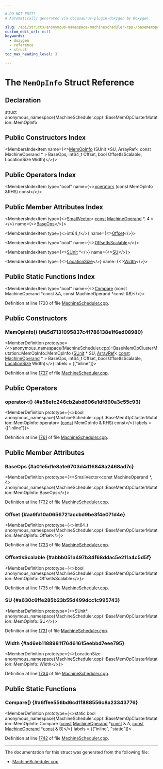 ```yaml
---

# DO NOT EDIT!
# Automatically generated via docusaurus-plugin-doxygen by Doxygen.

slug: /api/structs/anonymous-namespace-machinescheduler-cpp-/basememopclustermutation/memopinfo
custom_edit_url: null
keywords:
  - doxygen
  - reference
  - struct
toc_max_heading_level: 3

---
```





# The `MemOpInfo` Struct Reference

<DoxygenPage pluginConfig={pluginConfig}>



## Declaration

<CodeBlock>struct anonymous_namespace{MachineScheduler.cpp}::BaseMemOpClusterMutation::MemOpInfo</CodeBlock>

## Public Constructors Index

<MembersIndex>

<MembersIndexItem
  name={<><a href="#a5d7131095837c4f786138e1f6ed08980">MemOpInfo</a> (SUnit &#42;SU, ArrayRef&lt; const MachineOperand &#42; &gt; BaseOps, int64&#95;t Offset, bool OffsetIsScalable, LocationSize Width)</>}>
</MembersIndexItem>

</MembersIndex>

## Public Operators Index

<MembersIndex>

<MembersIndexItem
  type="bool"
  name={<><a href="#a58efc246cb2abd606e1df890a3c55c93">operator&lt;</a> (const MemOpInfo &amp;RHS) const</>}>
</MembersIndexItem>

</MembersIndex>

## Public Member Attributes Index

<MembersIndex>

<MembersIndexItem
  type={<><a href="/docs/api/classes/llvm/smallvector">SmallVector</a>&lt; <a href="/docs/api/files/lib/lib/target/lib/target/aarch64/aarch64promoteconstant-cpp/#a90f8350fecae261c25be85d38b451bff">const</a> <a href="/docs/api/classes/llvm/machineoperand">MachineOperand</a> &#42;, 4 &gt;</>}
  name={<><a href="#a01e5d1e8a1e6703d4d16848a2468ad7c">BaseOps</a></>}>
</MembersIndexItem>

<MembersIndexItem
  type={<>int64&#95;t</>}
  name={<><a href="#aa9fa10a0656721accbd9be3f4e071d4e">Offset</a></>}>
</MembersIndexItem>

<MembersIndexItem
  type="bool"
  name={<><a href="#abbb051a497b34f68ddac5e211a4c5d5f">OffsetIsScalable</a></>}>
</MembersIndexItem>

<MembersIndexItem
  type={<><a href="/docs/api/classes/llvm/sunit">SUnit</a> &#42;</>}
  name={<><a href="#a630c6ffe285b23b55d499dcc1c995743">SU</a></>}>
</MembersIndexItem>

<MembersIndexItem
  type={<><a href="/docs/api/classes/llvm/locationsize">LocationSize</a></>}
  name={<><a href="#ad6eb1188981176461615eebbd7eee795">Width</a></>}>
</MembersIndexItem>

</MembersIndex>

## Public Static Functions Index

<MembersIndex>

<MembersIndexItem
  type="bool"
  name={<><a href="#a6ffee556bd6cd1f888556c8a23343776">Compare</a> (const MachineOperand &#42;const &amp;A, const MachineOperand &#42;const &amp;B)</>}>
</MembersIndexItem>

</MembersIndex>


Definition at line 1730 of file <a href="/docs/api/files/lib/lib/codegen/machinescheduler-cpp">MachineScheduler.cpp</a>.

<SectionDefinition>

## Public Constructors

### MemOpInfo() {#a5d7131095837c4f786138e1f6ed08980}

<MemberDefinition
  prototype={<>anonymous&#95;namespace&#123;MachineScheduler.cpp&#125;::BaseMemOpClusterMutation::MemOpInfo::MemOpInfo (<a href="/docs/api/classes/llvm/sunit">SUnit</a> &#42; SU, <a href="/docs/api/classes/llvm/arrayref">ArrayRef</a>&lt; <a href="/docs/api/files/lib/lib/target/lib/target/aarch64/aarch64promoteconstant-cpp/#a90f8350fecae261c25be85d38b451bff">const</a> <a href="/docs/api/classes/llvm/machineoperand">MachineOperand</a> &#42; &gt; BaseOps, int64&#95;t Offset, bool OffsetIsScalable, <a href="/docs/api/classes/llvm/locationsize">LocationSize</a> Width)</>}
  labels = {["inline"]}>

Definition at line <a href="/docs/api/files/lib/lib/codegen/machinescheduler-cpp/#l01737">1737</a> of file <a href="/docs/api/files/lib/lib/codegen/machinescheduler-cpp">MachineScheduler.cpp</a>.
</MemberDefinition>

</SectionDefinition>

<SectionDefinition>

## Public Operators

### operator&lt;() {#a58efc246cb2abd606e1df890a3c55c93}

<MemberDefinition
  prototype={<>bool anonymous&#95;namespace&#123;MachineScheduler.cpp&#125;::BaseMemOpClusterMutation::MemOpInfo::operator&lt; (<a href="/docs/api/files/lib/lib/target/lib/target/aarch64/aarch64promoteconstant-cpp/#a90f8350fecae261c25be85d38b451bff">const</a> MemOpInfo &amp; RHS) const</>}
  labels = {["inline"]}>

Definition at line <a href="/docs/api/files/lib/lib/codegen/machinescheduler-cpp/#l01761">1761</a> of file <a href="/docs/api/files/lib/lib/codegen/machinescheduler-cpp">MachineScheduler.cpp</a>.
</MemberDefinition>

</SectionDefinition>

<SectionDefinition>

## Public Member Attributes

### BaseOps {#a01e5d1e8a1e6703d4d16848a2468ad7c}

<MemberDefinition
  prototype={<>SmallVector&lt;const MachineOperand &#42;, 4&gt; anonymous&#95;namespace&#123;MachineScheduler.cpp&#125;::BaseMemOpClusterMutation::MemOpInfo::BaseOps</>}>

Definition at line <a href="/docs/api/files/lib/lib/codegen/machinescheduler-cpp/#l01732">1732</a> of file <a href="/docs/api/files/lib/lib/codegen/machinescheduler-cpp">MachineScheduler.cpp</a>.
</MemberDefinition>

### Offset {#aa9fa10a0656721accbd9be3f4e071d4e}

<MemberDefinition
  prototype={<>int64&#95;t anonymous&#95;namespace&#123;MachineScheduler.cpp&#125;::BaseMemOpClusterMutation::MemOpInfo::Offset</>}>

Definition at line <a href="/docs/api/files/lib/lib/codegen/machinescheduler-cpp/#l01733">1733</a> of file <a href="/docs/api/files/lib/lib/codegen/machinescheduler-cpp">MachineScheduler.cpp</a>.
</MemberDefinition>

### OffsetIsScalable {#abbb051a497b34f68ddac5e211a4c5d5f}

<MemberDefinition
  prototype={<>bool anonymous&#95;namespace&#123;MachineScheduler.cpp&#125;::BaseMemOpClusterMutation::MemOpInfo::OffsetIsScalable</>}>

Definition at line <a href="/docs/api/files/lib/lib/codegen/machinescheduler-cpp/#l01735">1735</a> of file <a href="/docs/api/files/lib/lib/codegen/machinescheduler-cpp">MachineScheduler.cpp</a>.
</MemberDefinition>

### SU {#a630c6ffe285b23b55d499dcc1c995743}

<MemberDefinition
  prototype={<>SUnit&#42; anonymous&#95;namespace&#123;MachineScheduler.cpp&#125;::BaseMemOpClusterMutation::MemOpInfo::SU</>}>

Definition at line <a href="/docs/api/files/lib/lib/codegen/machinescheduler-cpp/#l01731">1731</a> of file <a href="/docs/api/files/lib/lib/codegen/machinescheduler-cpp">MachineScheduler.cpp</a>.
</MemberDefinition>

### Width {#ad6eb1188981176461615eebbd7eee795}

<MemberDefinition
  prototype={<>LocationSize anonymous&#95;namespace&#123;MachineScheduler.cpp&#125;::BaseMemOpClusterMutation::MemOpInfo::Width</>}>

Definition at line <a href="/docs/api/files/lib/lib/codegen/machinescheduler-cpp/#l01734">1734</a> of file <a href="/docs/api/files/lib/lib/codegen/machinescheduler-cpp">MachineScheduler.cpp</a>.
</MemberDefinition>

</SectionDefinition>

<SectionDefinition>

## Public Static Functions

### Compare() {#a6ffee556bd6cd1f888556c8a23343776}

<MemberDefinition
  prototype={<>static bool anonymous&#95;namespace&#123;MachineScheduler.cpp&#125;::BaseMemOpClusterMutation::MemOpInfo::Compare (<a href="/docs/api/files/lib/lib/target/lib/target/aarch64/aarch64promoteconstant-cpp/#a90f8350fecae261c25be85d38b451bff">const</a> <a href="/docs/api/classes/llvm/machineoperand">MachineOperand</a> &#42;<a href="/docs/api/files/lib/lib/target/lib/target/aarch64/aarch64promoteconstant-cpp/#a90f8350fecae261c25be85d38b451bff">const</a> &amp; A, <a href="/docs/api/files/lib/lib/target/lib/target/aarch64/aarch64promoteconstant-cpp/#a90f8350fecae261c25be85d38b451bff">const</a> <a href="/docs/api/classes/llvm/machineoperand">MachineOperand</a> &#42;<a href="/docs/api/files/lib/lib/target/lib/target/aarch64/aarch64promoteconstant-cpp/#a90f8350fecae261c25be85d38b451bff">const</a> &amp; B)</>}
  labels = {["inline", "static"]}>

Definition at line <a href="/docs/api/files/lib/lib/codegen/machinescheduler-cpp/#l01742">1742</a> of file <a href="/docs/api/files/lib/lib/codegen/machinescheduler-cpp">MachineScheduler.cpp</a>.
</MemberDefinition>

</SectionDefinition>

<hr/>

The documentation for this struct was generated from the following file:

<ul>
<li><a href="/docs/api/files/lib/lib/codegen/machinescheduler-cpp">MachineScheduler.cpp</a></li>
</ul>

</DoxygenPage>
